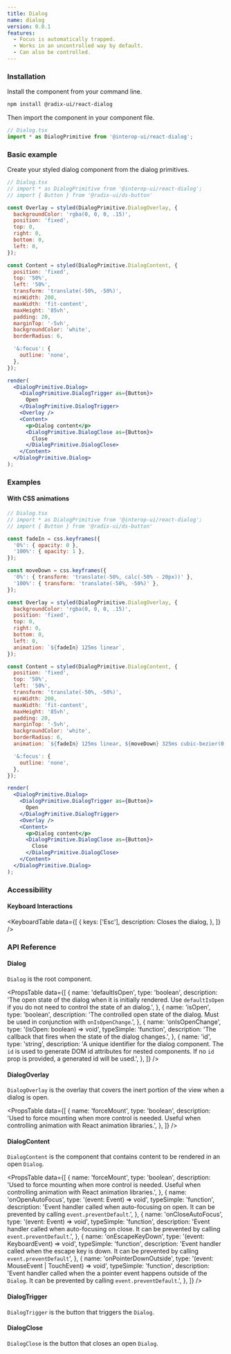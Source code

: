 ```yaml
---
title: Dialog
name: dialog
version: 0.0.1
features:
  - Focus is automatically trapped.
  - Works in an uncontrolled way by default.
  - Can also be controlled.
---
```


### Installation

Install the component from your command line.

```bash
npm install @radix-ui/react-dialog
```

Then import the component in your component file.

```jsx
// Dialog.tsx
import * as DialogPrimitive from '@interop-ui/react-dialog';
```

### Basic example

Create your styled dialog component from the dialog primitives.

```jsx live manual
// Dialog.tsx
// import * as DialogPrimitive from '@interop-ui/react-dialog';
// import { Button } from '@radix-ui/ds-button'

const Overlay = styled(DialogPrimitive.DialogOverlay, {
  backgroundColor: 'rgba(0, 0, 0, .15)',
  position: 'fixed',
  top: 0,
  right: 0,
  bottom: 0,
  left: 0,
});

const Content = styled(DialogPrimitive.DialogContent, {
  position: 'fixed',
  top: '50%',
  left: '50%',
  transform: 'translate(-50%, -50%)',
  minWidth: 200,
  maxWidth: 'fit-content',
  maxHeight: '85vh',
  padding: 20,
  marginTop: '-5vh',
  backgroundColor: 'white',
  borderRadius: 6,

  '&:focus': {
    outline: 'none',
  },
});

render(
  <DialogPrimitive.Dialog>
    <DialogPrimitive.DialogTrigger as={Button}>
      Open
    </DialogPrimitive.DialogTrigger>
    <Overlay />
    <Content>
      <p>Dialog content</p>
      <DialogPrimitive.DialogClose as={Button}>
        Close
      </DialogPrimitive.DialogClose>
    </Content>
  </DialogPrimitive.Dialog>
);
```

### Examples

#### With CSS animations

```jsx live manual compact
// Dialog.tsx
// import * as DialogPrimitive from '@interop-ui/react-dialog';
// import { Button } from '@radix-ui/ds-button'

const fadeIn = css.keyframes({
  '0%': { opacity: 0 },
  '100%': { opacity: 1 },
});

const moveDown = css.keyframes({
  '0%': { transform: 'translate(-50%, calc(-50% - 20px))' },
  '100%': { transform: 'translate(-50%, -50%)' },
});

const Overlay = styled(DialogPrimitive.DialogOverlay, {
  backgroundColor: 'rgba(0, 0, 0, .15)',
  position: 'fixed',
  top: 0,
  right: 0,
  bottom: 0,
  left: 0,
  animation: `${fadeIn} 125ms linear`,
});

const Content = styled(DialogPrimitive.DialogContent, {
  position: 'fixed',
  top: '50%',
  left: '50%',
  transform: 'translate(-50%, -50%)',
  minWidth: 200,
  maxWidth: 'fit-content',
  maxHeight: '85vh',
  padding: 20,
  marginTop: '-5vh',
  backgroundColor: 'white',
  borderRadius: 6,
  animation: `${fadeIn} 125ms linear, ${moveDown} 325ms cubic-bezier(0.22, 1, 0.36, 1)`,

  '&:focus': {
    outline: 'none',
  },
});

render(
  <DialogPrimitive.Dialog>
    <DialogPrimitive.DialogTrigger as={Button}>
      Open
    </DialogPrimitive.DialogTrigger>
    <Overlay />
    <Content>
      <p>Dialog content</p>
      <DialogPrimitive.DialogClose as={Button}>
        Close
      </DialogPrimitive.DialogClose>
    </Content>
  </DialogPrimitive.Dialog>
);
```

### Accessibility

#### Keyboard Interactions

<KeyboardTable
  data={[
    {
      keys: ['Esc'],
      description: <span>Closes the dialog</span>,
    },
  ]}
/>

### API Reference

#### Dialog

`Dialog` is the root component.

<PropsTable
  data={[
    {
      name: 'defaultIsOpen',
      type: 'boolean',
      description:
        'The open state of the dialog when it is initially rendered. Use `defaultIsOpen` if you do not need to control the state of an dialog.',
    },
    {
      name: 'isOpen',
      type: 'boolean',
      description:
        'The controlled open state of the dialog. Must be used in conjunction with `onIsOpenChange`.',
    },
    {
      name: 'onIsOpenChange',
      type: '(isOpen: boolean) => void',
      typeSimple: 'function',
      description:
        'The callback that fires when the state of the dialog changes.',
    },
    {
      name: 'id',
      type: 'string',
      description:
        'A unique identifier for the dialog component. The `id` is used to generate DOM id attributes for nested components. If no `id` prop is provided, a generated id will be used.',
    },
  ]}
/>

#### DialogOverlay

`DialogOverlay` is the overlay that covers the inert portion of the view when a dialog is open.

<PropsTable
  data={[
    {
      name: 'forceMount',
      type: 'boolean',
      description:
        'Used to force mounting when more control is needed. Useful when controlling animation with React animation libraries.',
    },
  ]}
/>

#### DialogContent

`DialogContent` is the component that contains content to be rendered in an open `Dialog`.

<PropsTable
  data={[
    {
      name: 'forceMount',
      type: 'boolean',
      description:
        'Used to force mounting when more control is needed. Useful when controlling animation with React animation libraries.',
    },
    {
      name: 'onOpenAutoFocus',
      type: '(event: Event) => void',
      typeSimple: 'function',
      description:
        'Event handler called when auto-focusing on open. It can be prevented by calling `event.preventDefault`.',
    },
    {
      name: 'onCloseAutoFocus',
      type: '(event: Event) => void',
      typeSimple: 'function',
      description:
        'Event handler called when auto-focusing on close. It can be prevented by calling `event.preventDefault`.',
    },
    {
      name: 'onEscapeKeyDown',
      type: '(event: KeyboardEvent) => void',
      typeSimple: 'function',
      description:
        'Event handler called when the escape key is down. It can be prevented by calling `event.preventDefault`',
    },
    {
      name: 'onPointerDownOutside',
      type: '(event: MouseEvent | TouchEvent) => void',
      typeSimple: 'function',
      description:
        'Event handler called when the a pointer event happens outside of the `Dialog`. It can be prevented by calling `event.preventDefault`.',
    },
  ]}
/>

#### DialogTrigger

`DialogTrigger` is the button that triggers the `Dialog`.

#### DialogClose

`DialogClose` is the button that closes an open `Dialog`.
